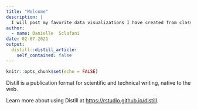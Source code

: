 ```yaml
---
title: "Welcome"
description: |
  I will post my favorite data visualizations I have created from class and TidyTuesdays.
author:
  - name: Danielle  Sclafani
date: 02-07-2021
output:
  distill::distill_article:
    self_contained: false
---
```



```r
knitr::opts_chunk$set(echo = FALSE)
```

Distill is a publication format for scientific and technical writing, native to the web.

Learn more about using Distill at <https://rstudio.github.io/distill>.


